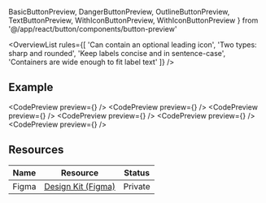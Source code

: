 ---
---

  BasicButtonPreview,
  DangerButtonPreview,
  OutlineButtonPreview,
  TextButtonPreview,
  WithIconButtonPreview,
  WithIconButtonPreview
} from '@/app/react/button/components/button-preview'

<OverviewList rules={[
  'Can contain an optional leading icon',
  'Two types: sharp and rounded',
  'Keep labels concise and in sentence-case',
  'Containers are wide enough to fit label text'
]} />

## Example

<CodePreview preview={<BasicButtonPreview />} />
<CodePreview preview={<DangerButtonPreview />} />
<CodePreview preview={<OutlineButtonPreview />} />
<CodePreview preview={<TextButtonPreview />} />
<CodePreview preview={<RoundedButtonPreview />} />
<CodePreview preview={<WithIconButtonPreview />} />

## Resources

| Name     | Resource | Status                                               |
| -------- | -------- | ---------------------------------------------------- |
| Figma    | [Design Kit (Figma)](https://www.figma.com/design/ducwqOCxoxcWc3ReV3FYd8/Digital-University-Component-Library?m=auto&node-id=0-1)      |                         Private                      |